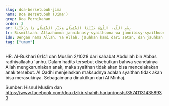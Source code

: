 ```yaml
---
slug: doa-bersetubuh-jima
nama: Doa Bersetubuh (Jima')
grup: Doa Pernikahan
order: 3
ar: بِسْمِ اللَّهِ، اَللَّهُمَّ جَنِّبْنَا الشَّيْطَانَ وَجَنِّبِ الشَّيْطَانَ مَا رَزَقْتَنَا
tr: Bismillaah. Allaahumma jannibnasy-syaithoona wa jannibisy-syaithoona maa rozaqtanaa.
idn: Dengan nama Allah. Ya Allah, jauhkan kami dari setan, dan jauhkan setan untuk mengganggu apa yang Engkau rezekikan kepada kami.
tag: ["umum"]
---
```


HR. Al-Bukhari 6/141 dan Muslim 2/1028 dari sahabat Abdullah bin Abbas radhiyallaahu 'anhu.
Dalam hadits tersebut disebutkan bahwa seandainya Allah mengkaruniakan anak, maka syaithan tidak akan bisa mencelakakan anak tersebut. Al Qadhi menjelaskan maksudnya adalah syaithan tidak akan bisa merasukinya. Sebagaimana dinukilkan dari Al Minhaj.


Sumber: Hisnul Muslim dan https://www.facebook.com/doa.dzikir.shahih.harian/posts/357411314358933
